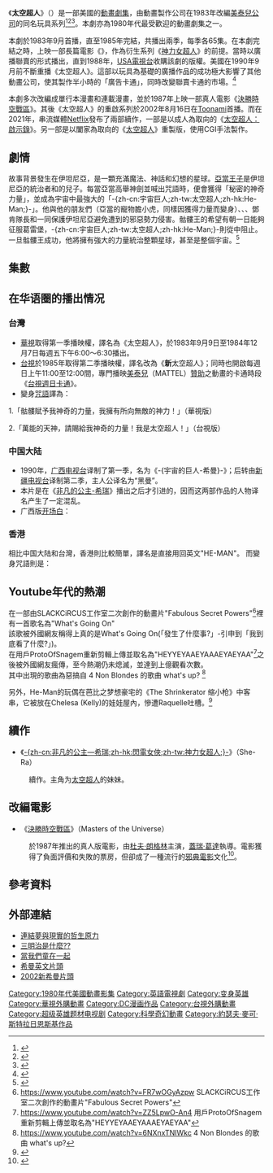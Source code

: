 {{noteTA
|T=zh-hant:太空超人;zh-hans:宇宙的巨人-希曼;zh-cn:宇宙的巨人-希曼;zh-hk:He-Man;zh-tw:太空超人;zh-mo:He-Man;
|G1=Show
|1=zh-hant:太空超人;zh-hans:宇宙的巨人-希曼;zh-cn:宇宙的巨人-希曼;zh-hk:He-Man;zh-tw:太空超人;zh-mo:He-Man;
}}
{{Infobox television
| show_name            = 太空超人
| original_name        = {{lang|en|''He-Man and the Masters of the Universe''}}
| image                = Masters of the Universe (1983 TV series logo).jpg
| caption              = 標題畫面
| genre                = {{plainlist|
*[[動作片|動作]]
*[[冒險片|冒險]]
*{{le|劍與星球|Sword and planet}}
*[[超級英雄|超級英雄]]
}}
| presenter            =
| creator              = {{le|盧·謝默|Lou Scheimer}}
| based_on             = {{based_on|{{le|太空超人系列|Masters of the Universe|太空超人}}|[[美泰兒|美泰兒]]}}
| developer            = 
| writer               = 
| director             = 
| producer             = {{le|格溫·韋茲勒|Gwen Wetzler}}
| executive_producer   = 盧·謝默
| theme_music_composer = {{plainlist|
*{{le|蘇奇·里維|Shuki Levy}}
*{{le|海姆·薩班|Haim Saban}}
}}
| voices               = {{plainlist|
*{{le|約翰·埃爾溫|John Erwin}}
*{{le|艾連·奧本海默|Alan Oppenheimer}}
*{{le|琳達·蓋瑞·霍爾頓|Linda Gary}}
*{{le|盧·謝默|Lou Scheimer}}
*{{le|艾莉卡·謝默|Erika Scheimer}}
}}
| country              = {{USA}}
| language             = [[英語|英語]]
| num_seasons          = 2
| num_episodes         = 130
| list_episodes        = 太空超人集數列表
| runtime              = 23分鐘
| opentheme            = 〈太空超人〉
| composer             = {{plainlist|
*蘇奇·里維
*海姆·薩班
*艾莉卡·蘭恩
}}
| company              = {{le|Filmation|Filmation}}<br/>美泰兒
| distributor          = [[西屋廣播|西屋廣播]]
| network              = [[廣播聯賣|廣播聯賣]]
| audio_format         = [[單聲道|單聲道]]<small>（第1季前期）</small><br/>[[立體聲|立體聲]]<small>（第1季中期-第2季）</small>
| first_aired          = {{Start date|1983|9|26}}
| last_aired           = {{End date|1985|11|21}}
| followed_by          = 
| related              = {{plainlist|
*《[[神力女超人_(美泰兒)|神力女超人]]》
*《{{le|新太空超人|The New Adventures of He-Man}}》
*《{{le|太空超人 (2002年動畫)|He-Man and the Masters of the Universe (2002 TV series)|太空超人（2002年）}}》
*《[[太空超人：啟示錄|太空超人：啟示錄]]》
*《[[太空超人_(2021年動畫)|太空超人（2021年）]]》
}}
| show_name_zh-cn      = 宇宙的巨人-希曼
| show_name_zh-tw      = 太空超人
| show_name_zh-hk      = He-Man
| website              = 
}}

《'''太空超人'''》（{{lang-en|''He-Man and the Masters of the Universe''}}）是一部美國的[[動畫劇集|動畫劇集]]，由動畫製作公司{{le|Filmation|Filmation}}在1983年改編[[美泰兒|美泰兒公司]]的同名玩具系列<ref>{{Cite web|url=https://www.nytimes.com/1984/12/18/nyregion/he-man-a-princely-hero-conquers-the-toy-market.html|title=He-Man, a Princely Hero, Conquers the Toy Market|date=1984-12-18|via=NYTimes.com|access-date=2022-02-06|archive-date=2021-12-09|archive-url=https://web.archive.org/web/20211209023732/https://www.nytimes.com/1984/12/18/nyregion/he-man-a-princely-hero-conquers-the-toy-market.html}}</ref><ref>{{cite news|title= Syndication Threat|work= The Los Angeles Times|date= 1986-11-15|url= http://articles.latimes.com/1986-11-15/entertainment/ca-3539_1_syndication-market|access-date= 2010-08-23|first= Charles|last= Solomon|url-status= live|archive-url= http://archive.wikiwix.com/cache/20100823073914/http://articles.latimes.com/1986-11-15/entertainment/ca-3539_1_syndication-market|archive-date= 2010-08-23}}</ref><ref>{{cite news|title= How an Obscure Collection of Japanese Action Figures Changed the Way We Play|work= [[Wired_Magazine|Wired Magazine]]|date= 2007-06-26|url= https://www.wired.com/entertainment/hollywood/magazine/15-07/trans_toy?currentPage=2#ixzz11KDm7Enl|access-date= 2010-10-03|url-status= live|archive-url= https://web.archive.org/web/20090308032107/http://www.wired.com/entertainment/hollywood/magazine/15-07/trans_toy?currentPage=2#ixzz11KDm7Enl|archive-date= 2009-03-08}}</ref>。本劇亦為1980年代最受歡迎的動畫劇集之一。

本劇於1983年9月首播，直至1985年完結，共播出兩季，每季各65集。在本劇完結之時，上映一部長篇電影《{{le|神劍的秘密|The Secret of the Sword}}》，作為衍生系列《[[神力女超人_(美泰兒)|神力女超人]]》的前提。當時以廣播聯賣的形式播出，直到1988年，[[USA電視台|USA電視台]]收購該劇的版權。美國在1990年9月前不斷重播《太空超人》。這部以玩具為基礎的廣播作品的成功極大影響了其他動畫公司，使其製作半小時的「廣告卡通」，同時改變聯賣卡通的市場。<ref>{{cite book |last1=Erickson |first1=Hal |title=Television Cartoon Shows: An Illustrated Encyclopedia, 1949 Through 2003 |date=2005 |edition=2nd |publisher=McFarland & Co |isbn=978-1476665993 |pages=404–405}}</ref>

本劇多次改編成單行本漫畫和連載漫畫，並於1987年上映一部真人電影《[[決勝時空戰區|決勝時空戰區]]》。其後《太空超人》的重啟系列於2002年8月16日在[[Toonami|Toonami]]首播。而在2021年，串流媒體[[Netflix|Netflix]]發布了兩部續作，一部是以成人為取向的《[[太空超人：啟示錄|太空超人：啟示錄]]》。另一部是以闔家為取向的《[[太空超人_(2021年動畫)|太空超人]]》重製版，使用CGI手法製作。

==劇情==
故事背景發生在伊坦尼亞，是一顆充滿魔法、神話和幻想的星球。[[太空超人_(角色)|亞當王子]]是伊坦尼亞的統治者{{le|蘭道國王|King Randor}}和{{le|太空超人角色列表|List of Masters of the Universe characters#Queen Marlena|瑪琳娜女王}}的兒子。每當亞當高舉神劍並喊出咒語時，便會獲得「秘密的神奇力量」，並成為宇宙中最強大的「-{zh-cn:宇宙巨人;zh-tw:太空超人;zh-hk:He-Man;}-」。他與他的朋友們{{le|戰虎|Battle Cat}}（亞當的寵物膽小虎，同樣因獲得力量而變身）、{{le|葛雷堡的女巫|Sorceress of Castle Grayskull}}、{{le|泰拉 (太空超人)|Teela|泰拉}}、鄧肯隊長和{{le|小精靈 (太空超人)|Orko (character)|小精靈}}一同保護伊坦尼亞避免遭到{{le|骷髏王|Skeletor}}的邪惡勢力侵害。骷髏王的希望有朝一日能夠征服葛雷堡，-{zh-cn:宇宙巨人;zh-tw:太空超人;zh-hk:He-Man;}-則從中阻止。一旦骷髏王成功，他將擁有強大的力量統治整顆星球，甚至是整個宇宙。<ref>{{cite news|title=The Complete Box Set He-Man and the Masters of the Universe - Season 1, Volume 2 Review|work=[[TVShowsOnDVD.com|TVShowsOnDVD.com]]|url=http://www.tvshowsondvd.com/reviews/He-Man-Masters-Universe-Season-1-Volume-2/5337|access-date=2008-09-28|url-status=dead|archive-url=https://web.archive.org/web/20081002023005/http://www.tvshowsondvd.com/reviews/He-Man-Masters-Universe-Season-1-Volume-2/5337|archive-date=2008-10-02}}</ref>

==集數==
{{Series overview
| color1     = #0C1260
| link1      = #第一季（1983年）
| episodes1  = 65
| start1     = {{Start date|1983|9|26}}
| end1       = {{End date|1983|12|23}}

| color2     = #158BA4
| link2      = #第二季（1984-1985年）
| episodes2  = 65
| start2     = {{Start date|1984|9|24}}
| end2       = {{End date|1985|11|21}}
}}

== 在华语圈的播出情况 ==
=== 台灣 ===
* [[華視|華視]]取得第一季播映權，譯名為《太空超人》，於1983年9月9日至1984年12月7日每週五下午6:00～6:30播出。
* [[台視|台視]]於1985年取得第二季播映權，譯名改為《'''新'''太空超人》；同時也開啟每週日上午11:00至12:00間，專門播映[[美泰兒|美泰兒]]（MATTEL）[[贊助|贊助]]之動畫的卡通時段《[[台視週日卡通|台視週日卡通]]》。
* 變身[[咒語|咒語]]譯為：
1.「骷髏賦予我神奇的力量，我擁有所向無敵的神力！」（華視版）

2.「萬能的天神，請賜給我神奇的力量！我是太空超人！」（台視版）

=== 中国大陆 ===
* 1990年，[[广西电视台|广西电视台]]译制了第一季，名为《-{宇宙的巨人-希曼}-》；后转由[[新疆电视台|新疆电视台]]译制第二季，主人公译名为“黑曼”。
* 本片是在《[[神力女超人_(美泰兒)|非凡的公主-希瑞]]》播出之后才引进的，因而这两部作品的人物译名产生了一定混乱。
* 广西版[[开场白|开场白]]：
{{quote|我是一个宇宙巨人，名叫亚当，是埃坦尼亚王国的王子。我保守着灰壳堡的秘密。它，是太空虎，我忠实的好朋友。我可以为自己召来神秘的魔力，只要念一声咒语：“灰壳显灵”……希曼来啦……这时候太空虎将变成我的坐骑，我就成了希曼，宇宙中最强有力的人。只有其他三个人知道这个秘密：我的朋友鹦鹉仙子，邓肯武士和小不点奥克，他们将帮助我进行保护灰壳堡的战斗。}}

=== 香港 ===
相比中国大陆和台灣，香港則比較簡單，譯名是直接用回英文"HE-MAN"。
而變身咒語則是：
{{quote|請骷髏頭堡賜我力量！……我已經充滿力量喇！}}

== Youtube年代的熱潮 ==
在一部由SLACKCiRCUS工作室二次創作的動畫片"Fabulous Secret Powers"<ref>https://www.youtube.com/watch?v=FR7wOGyAzpw {{Wayback|url=https://www.youtube.com/watch?v=FR7wOGyAzpw |date=20210811155735 }} SLACKCiRCUS工作室二次創作的動畫片"Fabulous Secret Powers"</ref>裡有一首歌名為"What's Going On"<br>
該歌被外國網友稱得上真的是What's Going On(「發生了什麼事?」-引申到「我到底看了什麼?」)。<br>
在用戶ProtoOfSnagem重新剪輯上傳並取名為"HEYYEYAAEYAAAEYAEYAA"<ref>https://www.youtube.com/watch?v=ZZ5LpwO-An4 {{Wayback|url=https://www.youtube.com/watch?v=ZZ5LpwO-An4 |date=20120522223708 }} 用戶ProtoOfSnagem重新剪輯上傳並取名為"HEYYEYAAEYAAAEYAEYAA"</ref>之後被外國網友瘋傳，至今熱潮仍未熄滅，並達到上億觀看次數。<br>其中出現的歌曲為惡搞自 4 Non Blondes 的歌曲 what's up? <ref>https://www.youtube.com/watch?v=6NXnxTNIWkc {{Wayback|url=https://www.youtube.com/watch?v=6NXnxTNIWkc |date=20130724112124 }} 4 Non Blondes 的歌曲 what's up?</ref>

另外，He-Man的玩偶在芭比之梦想豪宅的《The Shrinkerator 缩小枪》中客串，它被放在Chelesa (Kelly)的娃娃屋內，慘遭Raquelle吐槽。<ref>{{Cite web |url=http://www.youtube.com/watch?v=MGoKO_XJrbg |title=存档副本 |accessdate=2013-11-27 |archive-date=2014-05-23 |archive-url=https://web.archive.org/web/20140523052914/http://www.youtube.com/watch?v=MGoKO_XJrbg |dead-url=no }}</ref>

== 續作 ==
* 《[[非凡的公主—希瑞|-{zh-cn:非凡的公主—希瑞;zh-hk:閃電女俠;zh-tw:神力女超人;}-]]》（She-Ra）
:續作。主角为[[太空超人_(角色)|太空超人]]的妹妹{{le|神力女超人 (美泰兒角色)|She-Ra|阿多拉公主／神力女超人}}。

== 改編電影 ==
* 《[[決勝時空戰區|決勝時空戰區]]》（Masters of the Universe）
:於1987年推出的真人版電影，由[[杜夫·朗格林|杜夫·朗格林]]主演，[[蓋瑞·葛達|蓋瑞·葛達]]執導。電影獲得了負面評價和失敗的票房，但卻成了一種流行的[[邪典電影|邪典電影]]文化<ref>{{cite web|url=http://variety.com/2015/film/news/he-man-masters-of-the-universe-christopher-yost-writer-1201573946/|title='Thor: Ragnarok' Scribe to Pen 'Masters of the Universe' for Sony (EXCLUSIVE)|last=Kroll|first=Justin|work=[[Variety_(magazine)|Variety]]|date=2015-08-19|accessdate=2016-04-01|archive-date=2016-03-05|archive-url=https://web.archive.org/web/20160305062235/http://variety.com/2015/film/news/he-man-masters-of-the-universe-christopher-yost-writer-1201573946/|dead-url=no}}</ref>。

== 參考資料 ==
{{reflist|30em}}

== 外部連結 ==
* [http://jasonforce.pixnet.net/blog/post/14169675 連結夢與現實的哲生原力]{{Wayback|url=http://jasonforce.pixnet.net/blog/post/14169675 |date=20101227161715 }}
* [http://tw.myblog.yahoo.com/jw!YJ1.jRSBBRkO.slNvQa66HhLfbw-/article?mid=158 三明治是什麼??]{{Wayback|url=http://tw.myblog.yahoo.com/jw!YJ1.jRSBBRkO.slNvQa66HhLfbw-/article?mid=158 |date=20200510053835 }}
* [https://web.archive.org/web/20070927040120/http://jimmyyu.web1000.com/childhood/cartoon/super/super.html#title 當我們童在一起]
* [http://www.youtube.com/watch?v=7yeA7a0uS3A 希曼英文片頭]{{Wayback|url=http://www.youtube.com/watch?v=7yeA7a0uS3A |date=20090422185802 }}
* [http://www.youtube.com/watch?v=2XDiH3aH3as 2002新希曼片頭] {{Wayback|url=http://www.youtube.com/watch?v=2XDiH3aH3as |date=20210212080841 }}

{{DEFAULTSORT:He-Man and the Masters of the Universe}}
[[Category:1980年代美國動畫影集|Category:1980年代美國動畫影集]]
[[Category:英語電視劇|Category:英語電視劇]]
[[Category:变身英雄|Category:变身英雄]]
[[Category:華視外購動畫|Category:華視外購動畫]]
[[Category:DC漫画作品|Category:DC漫画作品]]
[[Category:台視外購動畫|Category:台視外購動畫]]
[[Category:超级英雄题材电视剧|Category:超级英雄题材电视剧]]
[[Category:科學奇幻動畫|Category:科學奇幻動畫]]
[[Category:約瑟夫·麥可·斯特拉日恩斯基作品|Category:約瑟夫·麥可·斯特拉日恩斯基作品]]